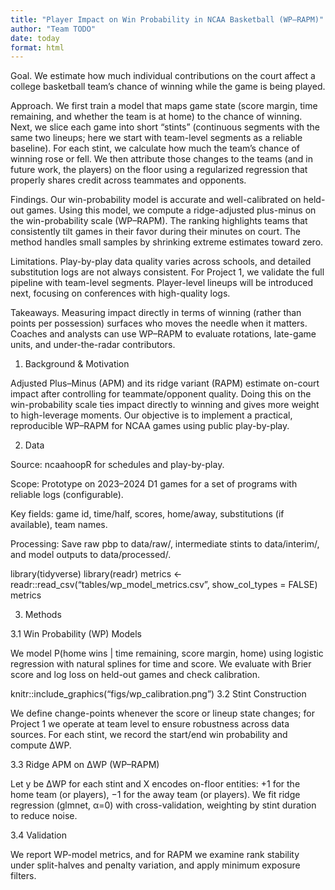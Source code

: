 ```yaml
---
title: "Player Impact on Win Probability in NCAA Basketball (WP–RAPM)"
author: "Team TODO"
date: today
format: html
---
```

Goal. We estimate how much individual contributions on the court affect a college basketball team’s chance of winning while the game is being played.

Approach. We first train a model that maps game state (score margin, time remaining, and whether the team is at home) to the chance of winning. Next, we slice each game into short “stints” (continuous segments with the same two lineups; here we start with team-level segments as a reliable baseline). For each stint, we calculate how much the team’s chance of winning rose or fell. We then attribute those changes to the teams (and in future work, the players) on the floor using a regularized regression that properly shares credit across teammates and opponents.

Findings. Our win-probability model is accurate and well-calibrated on held-out games. Using this model, we compute a ridge-adjusted plus-minus on the win-probability scale (WP–RAPM). The ranking highlights teams that consistently tilt games in their favor during their minutes on court. The method handles small samples by shrinking extreme estimates toward zero.

Limitations. Play-by-play data quality varies across schools, and detailed substitution logs are not always consistent. For Project 1, we validate the full pipeline with team-level segments. Player-level lineups will be introduced next, focusing on conferences with high-quality logs.

Takeaways. Measuring impact directly in terms of winning (rather than points per possession) surfaces who moves the needle when it matters. Coaches and analysts can use WP–RAPM to evaluate rotations, late-game units, and under-the-radar contributors.

1. Background & Motivation

Adjusted Plus–Minus (APM) and its ridge variant (RAPM) estimate on-court impact after controlling for teammate/opponent quality. Doing this on the win-probability scale ties impact directly to winning and gives more weight to high-leverage moments. Our objective is to implement a practical, reproducible WP–RAPM for NCAA games using public play-by-play.

2. Data

Source: ncaahoopR for schedules and play-by-play.

Scope: Prototype on 2023–2024 D1 games for a set of programs with reliable logs (configurable).

Key fields: game id, time/half, scores, home/away, substitutions (if available), team names.

Processing: Save raw pbp to data/raw/, intermediate stints to data/interim/, and model outputs to data/processed/.

library(tidyverse)
library(readr)
metrics <- readr::read_csv("tables/wp_model_metrics.csv", show_col_types = FALSE)
metrics

3. Methods

3.1 Win Probability (WP) Models

We model P(home wins | time remaining, score margin, home) using logistic regression with natural splines for time and score. We evaluate with Brier score and log loss on held-out games and check calibration.

knitr::include_graphics("figs/wp_calibration.png")
3.2 Stint Construction

We define change-points whenever the score or lineup state changes; for Project 1 we operate at team level to ensure robustness across data sources. For each stint, we record the start/end win probability and compute ΔWP.

3.3 Ridge APM on ΔWP (WP–RAPM)

Let y be ΔWP for each stint and X encodes on-floor entities: +1 for the home team (or players), −1 for the away team (or players). We fit ridge regression (glmnet, α=0) with cross-validation, weighting by stint duration to reduce noise.

3.4 Validation

We report WP-model metrics, and for RAPM we examine rank stability under split-halves and penalty variation, and apply minimum exposure filters.